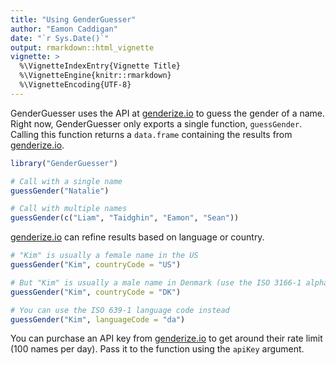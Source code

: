 ```yaml
---
title: "Using GenderGuesser"
author: "Eamon Caddigan"
date: "`r Sys.Date()`"
output: rmarkdown::html_vignette
vignette: >
  %\VignetteIndexEntry{Vignette Title}
  %\VignetteEngine{knitr::rmarkdown}
  %\VignetteEncoding{UTF-8}
---
```


GenderGuesser uses the API at [genderize.io](https://genderize.io) to guess the gender of a name. Right now, GenderGuesser only exports a single function, `guessGender`. Calling this function returns a `data.frame` containing the results from [genderize.io](https://genderize.io).

```r
library("GenderGuesser")

# Call with a single name
guessGender("Natalie")

# Call with multiple names
guessGender(c("Liam", "Taidghin", "Eamon", "Sean"))
```

[genderize.io](https://genderize.io) can refine results based on language or country.

```r
# "Kim" is usually a female name in the US
guessGender("Kim", countryCode = "US")

# But "Kim" is usually a male name in Denmark (use the ISO 3166-1 alpha-2 country code)
guessGender("Kim", countryCode = "DK")

# You can use the ISO 639-1 language code instead
guessGender("Kim", languageCode = "da")
```

You can purchase an API key from [genderize.io](https://genderize.io) to get around their rate limit (100 names per day). Pass it to the function using the `apiKey` argument.
